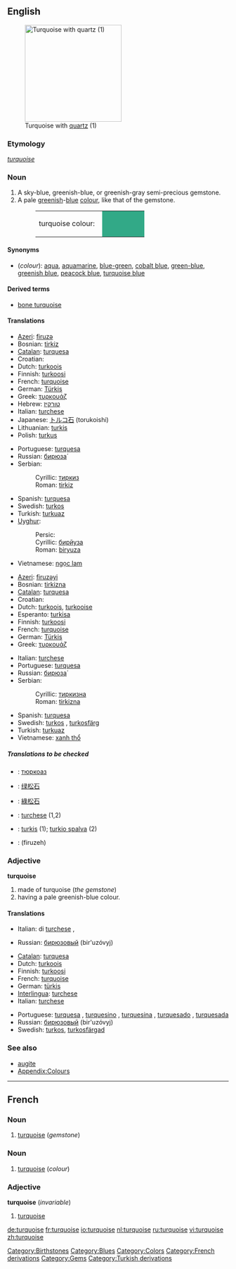 {{wikipedia}}
==English==
[[Image:Turquoise_with_quartz.jpg|thumb|right|220px|Turquoise with [[quartz]] (1)]]

===Etymology===
{{F.}} ''[[turquoise#French|turquoise]]''

===Noun===
{{en-noun}}

# A sky-blue, greenish-blue, or greenish-gray semi-precious gemstone.
# A pale [[green]]ish-[[blue]] [[color|colour]], like that of the gemstone.
#:<table><tr><td>turquoise colour: &nbsp;</td><td bgcolor="#32A987" width="80">&nbsp; </td></tr></table>

====Synonyms====
*(''colour''): [[aqua]], [[aquamarine]], [[blue-green]], [[cobalt blue]], [[green-blue]], [[greenish blue]], [[peacock blue]], [[turquoise blue]]

====Derived terms====
*[[bone turquoise]]

====Translations====
{{trans-top|gemstone}}
*[[Azeri]]: [[firuzə]]
*Bosnian: [[tirkiz#Bosnian|tirkiz]] {{m}}
*[[Catalan]]: [[turquesa]] {{f}}
*Croatian: {{t|hr|tirkiz|m}}
*Dutch: [[turkoois]]
*Finnish: [[turkoosi]]
*French: [[turquoise#French|turquoise]] {{f}}
*German: [[Türkis]] {{m}}
*Greek: [[τυρκουάζ]] {{n}}
*Hebrew: [[טורקיז]]
*Italian: [[turchese]] {{m}}
*Japanese: [[トルコ石]] (torukoishi)
*Lithuanian: [[turkis]]
*Polish: [[turkus]]
{{trans-mid}}
*Portuguese: [[turquesa]] {{f}}
*Russian: [[бирюза|бирюза́]]
*Serbian:
*:Cyrillic: [[тиркиз#Serbian|тиркиз]] {{m}}
*:Roman: [[tirkiz#Serbian|tirkiz]] {{m}}
*Spanish: [[turquesa]] {{f}}
*Swedish: [[turkos]] {{c}}
*Turkish: [[turkuaz]]
*[[Uyghur]]:
*:Persic: {{ARchar|[[بىريۇزا]]}}
*:Cyrillic: [[бирйуза]]
*:Roman: [[biryuza]]
*Vietnamese: [[ngọc lam]]
{{trans-bottom}}

{{trans-top|colour}}
*[[Azeri]]: [[firuzəyi]]
*Bosnian: [[tirkizna#Bosnian|tirkizna]] {{f}}
*[[Catalan]]: [[turquesa]] {{f}}
*Croatian: {{t|hr|tirkizna|f}}
*Dutch: [[turkoois]], [[turkooise]]
*Esperanto: [[turkisa]]
*Finnish: [[turkoosi]]
*French: [[turquoise#French|turquoise]] {{f}}
*German: [[Türkis]] {{n}}
*Greek: [[τυρκουάζ]]
{{trans-mid}}
*Italian: [[turchese]] {{m}}
*Portuguese: [[turquesa]] {{m}}
*Russian: [[бирюза|бирюза́]]
*Serbian:
*:Cyrillic: [[тиркизна#Serbian|тиркизна]] {{f}}
*:Roman: [[tirkizna#Serbian|tirkizna]] {{f}}
*Spanish: [[turquesa]] {{m}}
*Swedish: [[turkos]] {{c}}, [[turkosfärg]] {{c}}
*Turkish: [[turkuaz]]
*Vietnamese: [[xanh thổ]]
{{trans-bottom}}

=====Translations to be checked=====
{{checktrans}}
<!--Remove this section once all of the translations below have been moved into the tables above.-->

*{{ttbc|Bulgarian}}: [[тюркоаз]] {{m}}
*{{ttbc|Chinese, Simplified}}: [[绿松石]]
*{{ttbc|Chinese, Traditional}}: [[綠松石]]
*{{ttbc|Interlingua}}: [[turchese]] (1,2)
*{{ttbc|Lithuanian}}: [[turkis]] {{m}} (1); [[turkio spalva]] {{f}} (2)
*{{ttbc|Persian}}: {{FAchar|[[فیروزه]]}} (firuzeh)

===Adjective===
'''turquoise'''

# made of turquoise (''the gemstone'')
# having a pale greenish-blue colour.

====Translations====
{{trans-top|made of turquoise}}
*Italian: di [[turchese]] {{m}}, {{f}}
{{trans-mid}}
*Russian: [[бирюзовый]] (bir'uzóvyj)
{{trans-bottom}}

{{trans-top|having a pale greenish-blue colour}}
*[[Catalan]]: [[turquesa]] {{m}}
*Dutch: [[turkoois]] {{n}}
*Finnish: [[turkoosi]]
*French: [[turquoise#French|turquoise]] {{mf}}
*German: [[türkis]]
*[[Interlingua]]: [[turchese]]
*Italian: [[turchese]] {{mf}}
{{trans-mid}}
*Portuguese: [[turquesa]] {{mf}}, [[turquesino]] {{m}}, [[turquesina]] {{f}}, [[turquesado]] {{m}}, [[turquesada]] {{f}}
*Russian: [[бирюзовый]] (bir'uzóvyj)
*Swedish: [[turkos]], [[turkosfärgad]]
{{trans-bottom}}

===See also===
*[[augite]]
*[[Wiktionary_Appendix:Colours|Appendix:Colours]]

[[Category:Birthstones]]
[[Category:Blues]]
[[Category:Colors]]
[[Category:French derivations]]
[[Category:Gems]]
[[Category:Turkish derivations]]

----

==French==

===Noun===
{{fr-noun-reg|f}}

# [[turquoise#English|turquoise]] (''gemstone'')

===Noun===
{{fr-noun-reg|m}}

# [[turquoise#English|turquoise]] (''colour'')

===Adjective===
'''turquoise''' (''invariable'')

# [[turquoise#English|turquoise]]

[[de:turquoise]]
[[fr:turquoise]]
[[io:turquoise]]
[[nl:turquoise]]
[[ru:turquoise]]
[[vi:turquoise]]
[[zh:turquoise]]